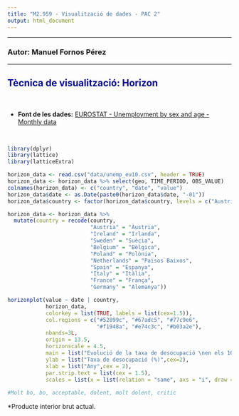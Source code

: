 ```yaml
---
title: "M2.959 - Visualització de dades - PAC 2"
output: html_document
---
```


---

### **Autor:** Manuel Fornos Pérez

--- 

## <font color="darkblue">Tècnica de visualització: Horizon</font>

<br>

* **Font de les dades:** [EUROSTAT - Unemployment by sex and age - Monthly data](https://ec.europa.eu/eurostat/databrowser/view/une_rt_m__custom_16037587/default/line?lang=en)


<br>

```r
library(dplyr)
library(lattice)
library(latticeExtra)
```

```r
horizon_data <- read.csv("data/unemp_eu10.csv", header = TRUE)
horizon_data <- horizon_data %>% select(geo, TIME_PERIOD, OBS_VALUE)
colnames(horizon_data) <- c("country", "date", "value")
horizon_data$date <- as.Date(paste0(horizon_data$date, "-01"))
horizon_data$country <- factor(horizon_data$country, levels = c("Austria", "Ireland", "Sweden", "Belgium", "Poland", "Netherlands", "Spain", "Italy", "France", "Germany"))
```

```r
horizon_data <- horizon_data %>% 
  mutate(country = recode(country,
                          "Austria" = "Àustria",
                          "Ireland" = "Irlanda",
                          "Sweden" = "Suècia",
                          "Belgium" = "Bèlgica",
                          "Poland" = "Polònia",
                          "Netherlands" = "Països Baixos",
                          "Spain" = "Espanya",
                          "Italy" = "Itàlia",
                          "France" = "França",
                          "Germany" = "Alemanya"))
```

```r

horizonplot(value ~ date | country,
            horizon_data,
            colorkey = list(TRUE, labels = list(cex=1.5)),
            col.regions = c("#52899c", "#67adc5", "#77c9e6",
                            "#f1948a", "#e74c3c", "#b03a2e"),
            nbands=3L,
            origin = 13.5, 
            horizonscale = 4.5,
            main = list("Evolució de la taxa de desocupació \nen els 10 principals països de la UE segons el seu PIB* (2000-2023)",cex=2.5),
            ylab = list("Taxa de desocupació (%)",cex=2),
            xlab = list("Any",cex = 2),
            par.strip.text = list(cex = 1.5),
            scales = list(x = list(relation = "same", axs = "i", draw = TRUE, tick.number = 10, cex=1.7))) 
              
#Molt bo, bo, acceptable, dolent, molt dolent, critic
```

*Producte interior brut actual.